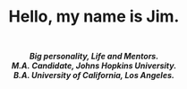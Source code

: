 <h1> 
<br><br/>
<p style="text-align: center;"><span style="font-size:28px;">
Hello, my name is Jim.
</span>
</p>

<h5>
<p style="text-align: center;">

<br>
Big personality, Life and Mentors.
<br>
M.A. Candidate, Johns Hopkins University.
<br>
B.A. University of California, Los Angeles.
</span>
</p>